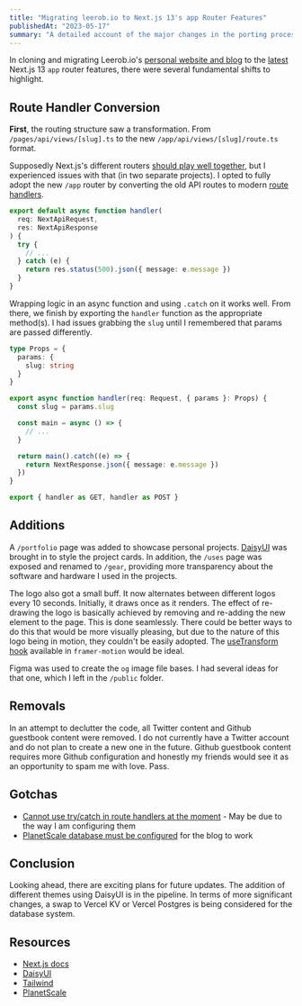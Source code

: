 ```yaml
---
title: "Migrating leerob.io to Next.js 13's app Router Features"
publishedAt: "2023-05-17"
summary: "A detailed account of the major changes in the porting process of Leerob.io blog to the newest Next.js 13 `app` router features."
---
```


In cloning and migrating Leerob.io's [personal website and blog](https://leerob.io/blog) to the [latest](https://nextjs.org/blog/next-13-4) Next.js 13 `app` router features, there were several fundamental shifts to highlight.

## Route Handler Conversion

<b>First</b>, the routing structure saw a transformation. From
`/pages/api/views/[slug].ts` to the new `/app/api/views/[slug]/route.ts` format.

Supposedly Next.js's different routers [should play well together](https://nextjs.org/docs/app/building-your-application/upgrading/app-router-migration), but I experienced issues with that (in two separate projects). I opted to fully adopt the new `/app` router by converting the old API routes to modern [route handlers](https://nextjs.org/docs/app/building-your-application/routing/router-handlers).

```ts title="./pages/views/slug.ts"
export default async function handler(
  req: NextApiRequest,
  res: NextApiResponse
) {
  try {
    // ...
  } catch (e) {
    return res.status(500).json({ message: e.message })
  }
}
```

Wrapping logic in an async function and using `.catch` on it works well. From there, we finish by exporting the `handler` function as the appropriate method(s). I had issues grabbing the `slug` until I remembered that params are passed differently.

```ts {44-46,49} title="./app/api/views/[slug]/route.ts"
type Props = {
  params: {
    slug: string
  }
}

export async function handler(req: Request, { params }: Props) {
  const slug = params.slug

  const main = async () => {
    // ...
  }

  return main().catch((e) => {
    return NextResponse.json({ message: e.message })
  })
}

export { handler as GET, handler as POST }
```

## Additions

A `/portfolio` page was added to showcase personal projects. [DaisyUI](https://daisyui.com/components/) was brought in to style the project cards. In addition, the `/uses` page was exposed and renamed to `/gear`, providing more transparency about the software and hardware I used in the projects.

The logo also got a small buff. It now alternates between different logos every 10 seconds. Initially, it draws once as it renders. The effect of re-drawing the logo is basically achieved by removing and re-adding the new element to the page. This is done seamlessly. There could be better ways to do this that would be more visually pleasing, but due to the nature of this logo being in motion, they couldn't be easily adopted. The [useTransform hook](https://www.framer.com/motion/use-transform/) available in `framer-motion` would be ideal.

Figma was used to create the `og` image file bases. I had several ideas for that one, which I left in the `/public` folder.

## Removals

In an attempt to declutter the code, all Twitter content and Github guestbook content were removed. I do not currently have a Twitter account and do not plan to create a new one in the future. Github guestbook content requires more Github configuration and honestly my friends would see it as an opportunity to spam me with love. Pass.

## Gotchas

- [Cannot use try/catch in route handlers at the moment](https://github.com/vercel/next.js/issues/46737#issuecomment-1506467898) - May be due to the way I am configuring them
- [PlanetScale database must be configured](https://github.com/leerob/leerob.io/issues/601#issuecomment-1545432668) for the blog to work

## Conclusion

Looking ahead, there are exciting plans for future updates. The addition of different themes using DaisyUI is in the pipeline. In terms of more significant changes, a swap to Vercel KV or Vercel Postgres is being considered for the database system.

## Resources

- [Next.js docs](https://nextjs.org/docs)
- [DaisyUI](https://daisyui.com/components/)
- [Tailwind](https://tailwindcss.com/)
- [PlanetScale](https://planetscale.com/)

